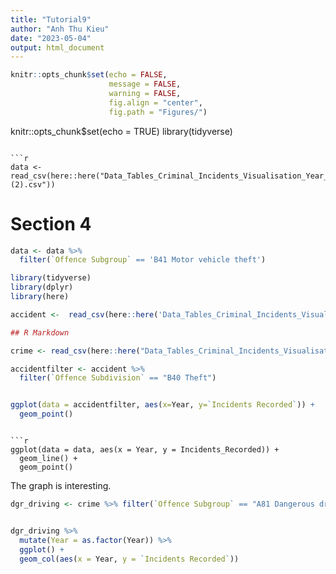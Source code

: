```yaml
---
title: "Tutorial9"
author: "Anh Thu Kieu"
date: "2023-05-04"
output: html_document
---
```



```r

knitr::opts_chunk$set(echo = FALSE,
                      message = FALSE,
                      warning = FALSE,
                      fig.align = "center",
                      fig.path = "Figures/")
```

knitr::opts_chunk$set(echo = TRUE)
library(tidyverse)
```

```r
data <- read_csv(here::here("Data_Tables_Criminal_Incidents_Visualisation_Year_Ending_December_2019 (2).csv"))
```

# Section 4
```r
data <- data %>% 
  filter(`Offence Subgroup` == 'B41 Motor vehicle theft')
```

```r
library(tidyverse)
library(dplyr)
library(here)
```

```r
accident <-  read_csv(here::here('Data_Tables_Criminal_Incidents_Visualisation_Year_Ending_December_2019 (2).csv'))

## R Markdown

```

```r
crime <- read_csv(here::here("Data_Tables_Criminal_Incidents_Visualisation_Year_Ending_December_2019 (2).csv"))


```

```r
accidentfilter <- accident %>%
  filter(`Offence Subdivision` == "B40 Theft")


ggplot(data = accidentfilter, aes(x=Year, y=`Incidents Recorded`)) +
  geom_point()

```

```

```r

ggplot(data = data, aes(x = Year, y = Incidents_Recorded)) +
  geom_line() +
  geom_point()
```

The graph is interesting.


```r
dgr_driving <- crime %>% filter(`Offence Subgroup` == "A81 Dangerous driving") 


dgr_driving %>% 
  mutate(Year = as.factor(Year)) %>%
  ggplot() + 
  geom_col(aes(x = Year, y = `Incidents Recorded`))

```

